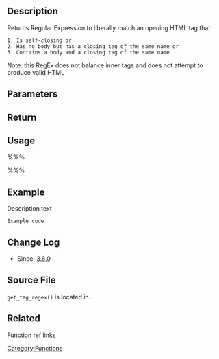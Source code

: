 {{Languages|
{{en|Function Reference/get tag regex}}
{{ja|Function Reference/get tag regex}}
}}
==Description==
Returns Regular Expression to liberally match an opening HTML tag that:
 1. Is self-closing or
 2. Has no body but has a closing tag of the same name or
 3. Contains a body and a closing tag of the same name

Note: this RegEx does not balance inner tags and does not attempt to produce valid HTML

==Parameters==
{{Parameter|$tag|string|An HTML tag name. Example: 'video'}}

== Return ==
{{Return||string|Description.}}

== Usage ==
%%% <?php  ?> %%%

==Example==
Description text
<pre>
Example code
</pre>

==Change Log==
* Since: [[Version 3.6|3.6.0]]

== Source File ==
<!-- Need links to current source code files -->
<tt>get_tag_regex()</tt> is located in {{Trac|wp-includes/functions.php}}.

==Related==
Function ref links

[[Category:Functions]]

{{Copyedit}}